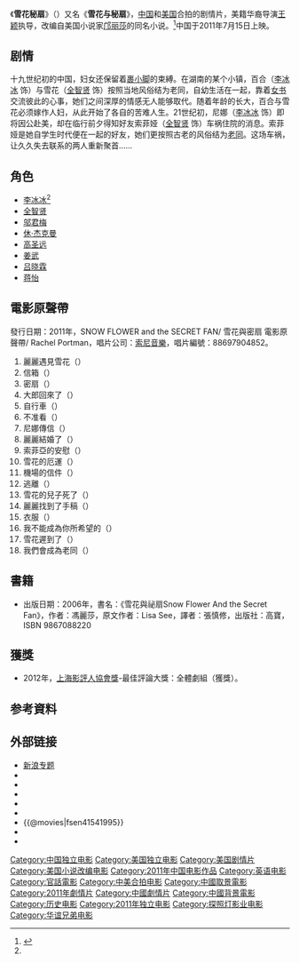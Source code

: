{{Infobox Film
| name             = 雪花秘扇
| original_name    = Snow Flower and the Secret Fan
| image            = Snow Flower and the Secret Fan.jpg
| caption          = 
| tw_name          = 雪花與秘扇
| hk_name          = 雪花與秘扇
| director         = [[王颖|王颖]]
| producer         = [[邓文迪|邓文迪]]（{{lang-en|Wendi Murdoch}}）<br />[[弗洛伦斯·斯隆|弗洛伦斯·斯隆]]（{{lang-en|Florence Sloan}}）
| writer           = [[罗纳德·巴斯|罗纳德·巴斯]]（{{lang-en|Ronald Bass}}）<br />[[安吉拉·倭寇曼|安吉拉·倭寇曼]]（{{lang-en|Angela Workman}}）<br />[[迈克尔·雷|迈克尔·雷]]（{{lang-en|Michael Ray}}）<br />王颖<br />[[邝丽莎|邝丽莎]]（{{lang-en|Lisa See}}）
| narrator         = 
| starring         = [[李冰冰|李冰冰]]<br />[[全智贤|全智贤]]<br />[[邬君梅|邬君梅]]<br />[[休·杰克曼|休·杰克曼]]
| music            = Rachel Portman
| cinematography   = Richard Wong
| editing          = Deirdre Slevin
| studio           = {{flagicon|CHN}} [[上海电影集团|上海电影集团]]
| distributor      = {{flagicon|CHN}} [[华谊兄弟传媒股份有限公司|华谊兄弟传媒股份有限公司]]
| released         = {{flagicon|CHN}}2011年6月24日<br />{{flagicon|USA}}2011年7月15日<br />{{flagicon|TWN}}2011年7月22日<br />{{flagicon|HK}}2011年8月25日
| rate             = 
| runtime          = 104分钟<ref>{{cite web|title=''Snow Flower and the Secret Fan'' (12A)|url=http://www.bbfc.co.uk/AFF284364/|work=[[Wayne_Wang|Wayne Wang]]|publisher=[[British_Board_of_Film_Classification|British Board of Film Classification]]|accessdate=2011-10-13}}</ref>
| country          = {{USA}}<br />{{CHN}}
| language         = [[英语|英语]]<br />[[普通話|普通話]]
| imdb_id          = 
| amg_id           = 
| budget           = $6 百萬<ref name="mojo" >{{mojo title|snowflower|Snow Flower and the Secret Fan}}</ref>
| gross            = $11,348,205<ref name="mojo" />
| preceded_by      = 
| followed_by      = 
}}

《'''雪花秘扇'''》（{{lang-en|''Snow Flower and the Secret Fan''}}）又名《'''雪花与秘扇'''》，[[中国|中国]]和[[美国|美国]]合拍的剧情片，美籍华裔导演[[王颖|王颖]]执导，改编自美国小说家[[邝丽莎|邝丽莎]]的同名小说。<ref>{{cite web|author1=Chauncey Mabe, Correspondent |url=http://articles.sun-sentinel.com/2011-06-19/entertainment/fl-books-lisa-see-20110619_1_snow-flower-novels-author-q-a |title=Lisa See: New York Times best-selling author - tribunedigital-sunsentinel |publisher=Articles.sun-sentinel.com |date=2011-06-19 |accessdate=2016-12-13}}</ref>中国于2011年7月15日上映。

==剧情==
十九世纪初的中国，妇女还保留着[[裹小脚|裹小脚]]的束縛。在湖南的某个小镇，百合（[[李冰冰|李冰冰]] 饰）与雪花（[[全智贤|全智贤]] 饰）按照当地风俗结为老同，自幼生活在一起，靠着[[女书|女书]]交流彼此的心事，她们之间深厚的情感无人能够取代。随着年龄的长大，百合与雪花必须嫁作人妇，从此开始了各自的苦难人生。21世纪初，尼娜（[[李冰冰|李冰冰]] 饰）即将因公赴美，却在临行前夕得知好友索菲娅（[[全智贤|全智贤]] 饰）车祸住院的消息。索菲娅是她自学生时代便在一起的好友，她们更按照古老的风俗结为[[老同|老同]]。这场车祸，让久久失去联系的两人重新聚首……

==角色==
*[[李冰冰|李冰冰]]<ref name="http://www.imdb.com/title/tt1541995/news">{{cite web | url=http://www.imdb.com/title/tt1541995/news | title=Snow Flower and the Secret Fan cast | publisher=The Internet Movie Database | accessdate=May 18, 2011}}</ref>
*[[全智贤|全智贤]]
*[[邬君梅|邬君梅]]
*[[休·杰克曼|休·杰克曼]]
*[[高圣远|高圣远]]
*[[姜武|姜武]]
*[[吕晓霖|吕晓霖]]
*[[蒋怡|蒋怡]]

==電影原聲帶==
發行日期：2011年，SNOW FLOWER and the SECRET FAN/ 雪花與密扇 電影原聲帶/ Rachel Portman，唱片公司：[[索尼音樂|索尼音樂]]，唱片編號：88697904852。
# 麗麗遇見雪花（{{lang|en|Lily Meets Snow Flower}}）
# 信箱（{{lang|en|The Letterbox}}）
# 密扇（{{lang|en|The Secret Fan}}）
# 大郎回來了（{{lang|en|Dalang’s Return}}）
# 自行車（{{lang|en|Bicycle}}）
# 不准看（{{lang|en|Forbidden To See}}）
# 尼娜傳信（{{lang|en|Nina Passes Note}}）
# 麗麗結婚了（{{lang|en|Lily Leaves To Marry}}）
# 索菲亞的安慰（{{lang|en|Sophia Offers Comfort}}）
# 雪花的厄運（{{lang|en|Snowflower’s Bad Fortune}}）
# 機場的信件（{{lang|en|Letters At The Airport}}）
# 逃離（{{lang|en|Exodus}}）
# 雪花的兒子死了（{{lang|en|Snowflower’s Son Dies}}）
# 麗麗找到了手稿（{{lang|en|Nina Finds Manuscript}}）
# 衣服（{{lang|en|The Suit}}）
# 我不能成為你所希望的（{{lang|en|I Cannot Be What You Wish}}）
# 雪花遲到了（{{lang|en|Snowflower Arrives Late}}）
# 我們會成為老同（{{lang|en|We Will be Laotong}}）

==書籍==
*出版日期：2006年，書名：《雪花與祕扇Snow Flower And the Secret Fan》，作者：馮麗莎，原文作者：Lisa See，譯者：張慎修，出版社：高寶，ISBN 9867088220

==獲獎==
*2012年，[[上海影評人協會獎|上海影評人協會獎]]-最佳評論大獎：全體劇組（獲獎）。

==参考資料==
{{reflist|2}}

== 外部链接 ==
{{div col|2}}
*[http://ent.sina.com.cn/f/m/xhms/ 新浪专题]{{zh-cn}}
*{{IMDb title|1541995}}
*{{Mojo title|snowflower}}
*{{Metacritic|snow-flower-and-the-secret-fan}}
*{{Rotten Tomatoes|snow_flower_and_the_secret_fan}}
*{{Amg movie|533576}}
*{{@movies|fsen41541995}}
*{{Mtime|118112}}
*{{douban}}
{{div col end}}

{{王颖}}

{{DEFAULTSORT:XUE}}
[[Category:中国独立电影|Category:中国独立电影]]
[[Category:美国独立电影|Category:美国独立电影]]
[[Category:美国剧情片|Category:美国剧情片]]
[[Category:美国小说改编电影|Category:美国小说改编电影]]
[[Category:2011年中国电影作品|Category:2011年中国电影作品]]
[[Category:英语电影|Category:英语电影]]
[[Category:官話電影|Category:官話電影]]
[[Category:中美合拍电影|Category:中美合拍电影]]
[[Category:中國取景電影|Category:中國取景電影]]
[[Category:2011年劇情片|Category:2011年劇情片]]
[[Category:中國劇情片|Category:中國劇情片]]
[[Category:中國背景電影|Category:中國背景電影]]
[[Category:历史电影|Category:历史电影]]
[[Category:2011年独立电影|Category:2011年独立电影]]
[[Category:探照灯影业电影|Category:探照灯影业电影]]
[[Category:华谊兄弟电影|Category:华谊兄弟电影]]